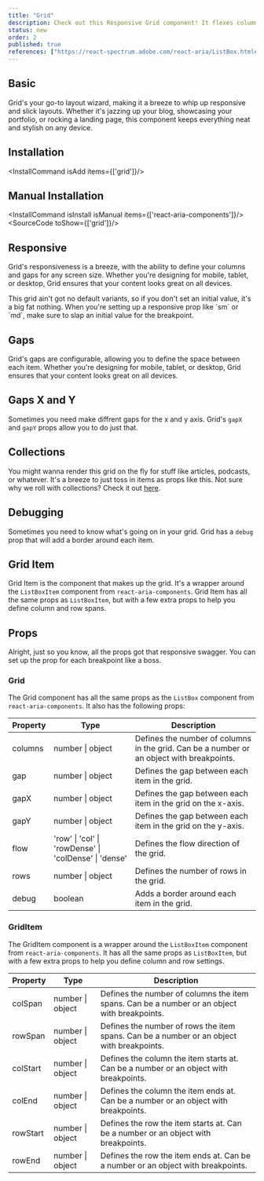 ```yaml
---
title: "Grid"
description: Check out this Responsive Grid component! It flexes columns and gaps to fit any device, boosting your UI’s vibe and usability. Perfect for keeping web app content tight and on point, no matter the screen size.
status: new
order: 2
published: true
references: ["https://react-spectrum.adobe.com/react-aria/ListBox.html#props"]
---
```


## Basic
Grid's your go-to layout wizard, making it a breeze to whip up responsive and slick layouts. Whether it's jazzing up your blog, showcasing your portfolio, or rocking a landing page, this component keeps everything neat and stylish on any device.

<How withNoPadding isCenter={false} toUse="surfaces/grid-basic-demo" />

## Installation
<InstallCommand isAdd items={['grid']}/>

## Manual Installation
<InstallCommand isInstall isManual items={['react-aria-components']}/>
<SourceCode toShow={['grid']}/>

## Responsive
Grid's responsiveness is a breeze, with the ability to define your columns and gaps for any screen size. Whether you're designing for mobile, tablet, or desktop, Grid ensures that your content looks great on all devices.

<Note intent="primary">
  This grid ain't got no default variants, so if you don't set an initial value, it's a big fat nothing. When you're setting up a responsive prop like `sm` or `md`, make sure to slap an initial value for the breakpoint.
</Note>

<How withNoPadding isCenter={false} toUse="surfaces/grid-responsive-demo" />

## Gaps
Grid's gaps are configurable, allowing you to define the space between each item. Whether you're designing for mobile, tablet, or desktop, Grid ensures that your content looks great on all devices.
<How withNoPadding isCenter={false} toUse="surfaces/grid-gap-demo" />

## Gaps X and Y
Sometimes you need make diffrent gaps for the x and y axis. Grid's `gapX` and `gapY` props allow you to do just that.
<How withNoPadding isCenter={false} toUse="surfaces/grid-gap-x-y-demo" />

## Collections
You might wanna render this grid on the fly for stuff like articles, podcasts, or whatever. It's a breeze to just toss in items as props like this. Not sure why we roll with collections? Check it out [here](https://react-spectrum.adobe.com/react-aria/collections.html#why-not-array-map).

<How withNoPadding isCenter={false} toUse="surfaces/grid-collections-demo" />

## Debugging
Sometimes you need to know what's going on in your grid. Grid has a `debug` prop that will add a border around each item.
<How withNoPadding isCenter={false} toUse="surfaces/grid-debug-demo" />

## Grid Item
Grid Item is the component that makes up the grid. It's a wrapper around the `ListBoxItem` component from `react-aria-components`. Grid Item has all the same props as `ListBoxItem`, but with a few extra props to help you define column and row spans.

<How withNoPadding isCenter={false} toUse="surfaces/grid-item-demo" />

## Props
Alright, just so you know, all the props got that responsive swagger. You can set up the prop for each breakpoint like a boss.

### Grid
The Grid component has all the same props as the `ListBox` component from `react-aria-components`. It also has the following props:

| Property | Type | Description |
| --- | --- | --- |
| columns | number \| object | Defines the number of columns in the grid. Can be a number or an object with breakpoints. |
| gap | number \| object | Defines the gap between each item in the grid. |
| gapX | number \| object | Defines the gap between each item in the grid on the x-axis. |
| gapY | number \| object | Defines the gap between each item in the grid on the y-axis. |
| flow | 'row' \| 'col' \| 'rowDense' \| 'colDense' \| 'dense' | Defines the flow direction of the grid. |
| rows | number \| object | Defines the number of rows in the grid. |
| debug | boolean | Adds a border around each item in the grid. |

### GridItem
The GridItem component is a wrapper around the `ListBoxItem` component from `react-aria-components`. It has all the same props as `ListBoxItem`, but with a few extra props to help you define column and row settings.

| Property | Type | Description |
| --- | --- | --- |
| colSpan | number \| object | Defines the number of columns the item spans. Can be a number or an object with breakpoints. |
| rowSpan | number \| object | Defines the number of rows the item spans. Can be a number or an object with breakpoints. |
| colStart | number \| object | Defines the column the item starts at. Can be a number or an object with breakpoints. |
| colEnd | number \| object | Defines the column the item ends at. Can be a number or an object with breakpoints. |
| rowStart | number \| object | Defines the row the item starts at. Can be a number or an object with breakpoints. |
| rowEnd | number \| object | Defines the row the item ends at. Can be a number or an object with breakpoints. |
